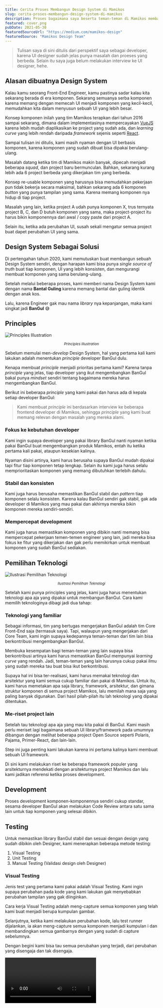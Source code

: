 ```yaml
---
title: Cerita Proses Membangun Design System di Mamikos
slug: cerita-proses-membangun-design-system-di-mamikos
description: Proses bagaimana saya beserta teman-teman di Mamikos membangun Design System.
featured: cover.png
pubDate: 2021-05-30
featuredSourceUrl: "https://medium.com/mamikos-design"
featuredSource: "Mamikos Design Team"
---
```



> Tulisan saya di sini ditulis dari perspektif saya sebagai developer, karena UI designer sudah jelas punya masalah dan proeses yang berbeda. Selain itu saya juga belum melakukan interview ke UI designer, hehe.

## Alasan dibuatnya Design System

Kalau kamu seorang Front-End Engineer, kamu pastinya sadar kalau kita sekarang berada di era komponen. Sekarang semuanya serba komponen karena memang dengan memecah UI menjadi komponen yang kecil-kecil, memudahkan kita dalam menyusun sebuah UI yang lebih besar.

Konsep komponen inilah yang tim Mamikos terapkan dari tahun 2016 sampai sekarang, dimana dalam implementasinya mempercayakan [VueJS](https://vuejs.org/) karena lebih mudah diaplikasikan ke project yang sudah ada, dan _learning curve_ yang lebih rendah daripada _framework_ sejenis seperti [React](https://reactjs.org/).

Sampai tulisan ini ditulis, kami masih nyaman dengan UI berbasis komponen, karena komponen yang sudah dibuat bisa dipakai berulang-ulang.

Masalah datang ketika tim di Mamikos makin banyak, dipecah menjadi beberapa _squad_, dan project baru bermunculan. Bahkan, sekarang kurang lebih ada 6 project berbeda yang dikerjakan tim yang berbeda.

Konsep re-usable komponen yang harusnya bisa memudahkan pekerjaan pun tidak bekerja secara maksimal, bahkan sekarang ada 6 komponen _button_ yang punya tampilan yang sama. Karena memang komponen nya hidup di tiap project.

Masalah yang lain, ketika project A udah punya komponen X, trus ternyata project B, C, dan D butuh komponen yang sama, maka project-project itu harus bikin komponennya dari awal / copy paste dari project A.

Selain itu, ketika ada perubahan UI, susah sekali mengatur semua project buat dapet perubahan UI yang sama.

## Design System Sebagai Solusi

Di pertengahan tahun 2020, kami memutuskan buat membangun sebuah Design System sendiri, dengan harapan kami bisa punya _single source of truth_ buat tiap komponen, UI yang lebih konsisten, dan mengurangi membuat komponen yang sama berulang-ulang.

Setelah melalui beberapa proses, kami memberi nama Design System kami dengan nama **Bantal Guling** karena memang bantal dan guling identik dengan anak kos.

Lalu, karena Engineer gak mau nama _library_ nya kepanjangan, maka kami singkat jadi **BanGul** 😅

## Principles

![Principles Illustration](images/ideas.jpg)

<p align="center">
  <small>
    <i>Principles Illustration</i>
  </small>
</p>

Sebelum memulai men-_develop_ Design System, hal yang pertama kali kami lakukan adalah menentukan _principle_ developer BanGul dulu.

Kenapa membuat _principle_ menjadi prioritas pertama kami? Karena tanpa _principle_ yang jelas, tiap developer yang ikut mengembangkan BanGul bakal punya _mindset_ sendiri tentang bagaimana mereka harus mengembangkan BanGul.

Berikut ini beberapa _principle_ yang kami pakai dan harus ada di kepala setiap developer BanGul:

> Kami membuat _principle_ ini berdasarkan interview ke beberapa frontend developer di Mamikos, sehingga _principle_ yang kami buat memang relevan dengan masalah yang mereka alami.

### Fokus ke kebutuhan developer

Kami ingin supaya developer yang pakai library BanGul nanti nyaman ketika pakai BanGul buat mengembangkan produk Mamikos, entah itu ketika pertama kali pakai, ataupun kesekian kalinya.

Nyaman disini artinya, kami harus berusaha supaya BanGul mudah dipakai tapi fitur tiap komponen tetap lengkap. Selain itu kami juga harus selalu memprioritaskan komponen yang memang dibutuhkan terlebih dahulu.

### Stabil dan konsisten

Kami juga harus berusaha memastikan BanGul stabil dan _pattern_ tiap komponen selalu konsisten. Karena kalau BanGul sendiri gak stabil, gak ada developer di Mamikos yang mau pakai dan akhirnya mereka bikin komponen mereka sendiri-sendiri.

### Mempercepat development

Kami juga harus memastikan komponen yang dibikin nanti memang bisa mempercepat pekerjaan temen-temen engineer yang lain, jadi mereka bisa fokus ke fitur yang dikerjakan dan gak perlu memikirkan untuk membuat komponen yang sudah BanGul sediakan.

## Pemilihan Teknologi

![Ilustrasi Pemilihan Teknologi](images/research.jpg)

<p align="center">
  <small>
    <i>Ilustrasi Pemilihan Teknologi</i>
  </small>
</p>

Setelah kami punya principles yang jelas, kami juga harus menentukan teknologi apa aja yang dipakai untuk membangun BanGul. Cara kami memilih teknologinya dibagi jadi dua tahap:

### Teknologi yang familiar

Sebagai informasi, tim yang bertugas mengerjakan BanGul adalah tim Core Front-End saja (termasuk saya). Tapi, walaupun yang mengerjakan dari Core Team, kami ingin supaya kedepannya teman-teman dari tim lain bisa berkontribusi mengembangkan BanGul.

Membuka kesempatan bagi teman-teman yang lain supaya bisa berkontribusi artinya kami harus memastikan BanGul mempunyai _learning curve_ yang rendah. Jadi, teman-teman yang lain harusnya cukup pakai ilmu yang sudah mereka tau buat bisa ikut berkontribusi.

Supaya hal ini bisa ter-realisasi, kami harus memakai teknologi dan arsitektur yang kami semua cukup familiar dan pakai di Mamikos. Untuk itu, kami harus memetakan apa saja library, framework, arsitektur, dan gimana struktur komponen di semua project Mamikos, lalu memilah mana saja yang paling banyak digunakan. Dari hasil pilah-pilah itu lah teknologi yang dipakai ditentukan.

### Me-riset project lain

Setelah tau teknologi apa aja yang mau kita pakai di BanGul. Kami masih perlu meriset lagi bagaimana sebuah UI library/framework pada umumnya dibangun dengan melihat beberapa project Open Source seperti Polaris, Pajama, Primer-React, dan lain-lain.

Step ini juga penting kami lakukan karena ini pertama kalinya kami membuat sebuah UI framework.

Di sini kami melakukan riset ke beberapa framework populer yang arsitekturnya mendekati dengan arsitekturnya project Mamikos dan lalu kami jadikan referensi ketika proses development.

## Development

Proses development komponen-komponennya sendiri cukup standar, sesama developer BanGul akan melakukan Code Review antara satu sama lain untuk tiap komponen yang selesai dibikin.

## Testing

Untuk memastikan library BanGul stabil dan sesuai dengan design yang sudah dibikin oleh Designer, kami menerapkan beberapa metode testing:

1. Visual Testing
2. Unit Testing
3. Manual Testing (Validasi design oleh Designer)

### Visual Testing

Jenis test yang pertama kami pakai adalah Visual Testing. Kami ingin supaya perubahan pada kode yang kami lakukan gak menyebabkan perubahan tampilan yang gak diinginkan.

Cara kerja Visual Testing adalah meng-capture semua komponen yang telah kami buat menjadi berupa kumpulan gambar.

Selanjutnya, ketika kami melakukan perubahan kode, lalu test runner dijalankan, ia akan meng-capture semua komponen menjadi kumpulan i dan membandingkan semua gambarnya dengan yang sudah di capture sebelumnya.

Dengan begini kami bisa tau semua perubahan yang terjadi, dari perubahan yang disengaja dan tak disengaja.


<Video webm={ComponentVisualTestingWebm} mp4={ComponentVisualTestingMp4} />

<p align="center">
  <small>
    <i>Visual Testing</i>
  </small>
</p>

Kenapa ini penting? Karena kami membuat lebih dari 40 komponen dan tentu kami gak akan sanggup secara manual selalu memastikan semua baik-baik saja tiap ada perubahan kode.

### Unit Testing

Tujuan Unit Testing ini buat memverifikasi tingkah laku tiap komponen. Tingkah laku di sini contohnya seperti ketika kita melakukan interaksi ke komponen misalnya klik, hover, focus, dll.

Selain itu, dengan unit testing juga bisa melakukan test ke logic internal tiap komponen.

![Unit Testing](images/./unit-test.png)

### Validasi Design

Selain test yang bersifat otomatis seperti di atas, kami juga meminta _approval_ dari Designer untuk memastikan komponen yang kami buat sudah sesuai design.

## Dokumentasi

Komponen yang udah dibikin bakal susah dipakai tanpa adanya dokumen yang jelas. Jadi, sudah pasti kalau bagian ini merupakan bagian yang sangat penting.

Menurut kami, beberapa poin yang harus ada di sebuah dokumentasi yaitu:

1. Cara install dan cara upgrade BanGul
2. Cara pakai dan _property_ apa aja yang tersedia di tiap komponen

![Property yang disediakan](images/demo-button-property.png)

<p align="center">
  <small>
    <i>Property yang disediakan</i>
  </small>
</p>

3. Variasi yang tersedia di tiap komponen

![Variasi Komponen Button](images/demo-button-variant.png)

<p align="center">
  <small>
    <i>Variasi Komponen Button</i>
  </small>
</p>

4. Transparansi informasi tiap adanya penambahan dan perubahan fitur via Release Note / Changelog.

5. Satu halaman interaktif khusus tiap komponen. Kami menyebutnya “playground”.


<Video webm={DemoButtonPlaygroundWebm} mp4={DemoButtonPlaygroundMp4} />

<p align="center">
  <small>
    <i>Demo Playground</i>
  </small>
</p>

Perkara dokumentasi ini sebenarnya juga bukan hal yang simpel untuk dibikin, karena kami harus memperbarui dokumentasi setiap ada komponen yang update.

Untungnya untuk hal ini, kami cukup dimudahkan karena kami memilih [Storybook](https://storybook.js.org/) untuk membuat dokumentasinya.

## Design Sync Meetup

![Design Sync Meetup](images/meeting.jpg)

<p align="center">
  <small>
    <i>Design Sync Meetup</i>
  </small>
</p>

Tentunya, design yang udah dibikin UI Designer bukan design yang sekali jadi, tapi designnya akan selalu ada perubahan karena memang menyesuaikan kebutuhan bisnis Mamikos.

Selain itu, Design System yang dibangun juga melibatkan banyak pihak, seperti UI designer, Android Developer, iOS Developer, Web Frontend Developer, bahkan Engineering Manager.

Dengan kombinasi tim antar role seperti ini akan cukup sulit menjaga kami semua tetap tetap di satu pemahaman yang sama untuk tiap komponennya, terlebih lagi jika ada update design. Karenanya, kami berinisiatif mengadakan _meeting_ mingguan yang bertujuan untuk diskusi dan update _progress_ tiap tim seminggu sekali dan biasanya meeting ini berlangsung kurang lebih 2jam.

## Merilis Library

Kami membuat jadwal rilis fitur baru tiap dua minggu sekali jika memang ada fitur baru atau update design dari designer. Selain itu, metode versioning yang kami pakai menggunakan [Semantic Versioning](https://semver.org/), karena kami lihat ini sudah cukup efektif buat tim kami.

## Apa yang saya pelajari

Dari yang saya pelajari, komunikasi merupakan hal yang sangat krusial ketika membangun Design System. Membangun Design System bukanlah perkara mudah karena melibatkan banyak pihak dalam pembuatannya, oleh karena itu salah satu kunci suksesnya sebuah Design System adalah **komunikasi**.

Buruknya komunikasi dan gagalnya menyatukan pemahaman di tiap pihak bisa berdampak tidak terpakainya komponen atau bahkan Design System yang sudah dibuat.

Tentu, Design System Bantal Guling jauh dari kata sempurna, mungkin ada beberapa proses yang kurang atau mungkin tidak efektif. Tapi, Saya dan tim Design System Mamikos belajar banyak dari proses ini dan berusaha membenahi apa-apa saja yang bisa ditingkatkan.

Terimakasih sudah membaca, semoga tulisan ini bermanfaat.
